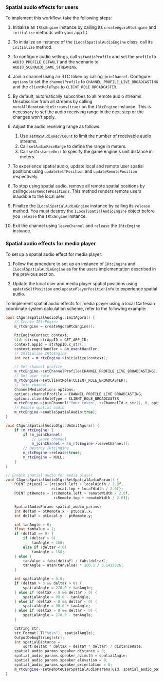 <PlatformWrapper platform="windows">

### Spatial audio effects for users

To implement this workflow, take the following steps:

1.  Initialize an `IRtcEngine` instance by calling its `createAgoraRtcEngine` and `initialize` methods with your app ID.
1.  To initialize an instance of the `ILocalSpatialAudioEngine` class, call its `initialize` method.
1.  To configure audio settings, call `setAudioProfile` and set the `profile` to `AUDIO_PROFILE_DEFAULT` and the scenario to `AUDIO_SCENARIO_GAME_STREAMING`.
1.  Join a channel using an RTC token by calling `joinChannel`. Configure `options` to set the `channelProfile` to `CHANNEL_PROFILE_LIVE_BROADCASTING` and the `clientRoleType` to `CLIENT_ROLE_BROADCASTER`.
1.  By default, <Vpd k="SDK" /> automatically subscribes to all remote audio streams. Unsubscribe from all streams by calling `muteAllRemoteAudioStreams(true)` on the `IRtcEngine` instance. This is necessary to set the audio receiving range in the next step or the changes won't apply.
1.  Adjust the audio receiving range as follows:

    1. Use `setMaxAudioRecvCount` to limit the number of receivable audio streams.
    1. Call `setAudioRecvRange` to define the range in meters.
    1. Call `setDistanceUnit` to specify the game engine's unit distance in meters.

1. To experience spatial audio, update local and remote user spatial positions using `updateSelfPosition` and `updateRemotePosition` respectively.
1. To stop using spatial audio, remove all remote spatial positions by calling`clearRemotePositions`. This method renders remote users inaudible to the local user.
1. Finalize the `ILocalSpatialAudioEngine` instance by calling its `release` method.
    <Admonition type="caution" title="Note">
    You must destroy the `ILocalSpatialAudioEngine` object before you `release` the `IRtcEngine` instance.
    </Admonition>
1. Exit the channel using `leaveChannel` and `release` the `IRtcEngine` instance.

### Spatial audio effects for media player

To set up a spatial audio effect for media player:

1. Follow the procedure to set up an instance of `IRtcEngine` and `ILocalSpatialAudioEngine` as for the users implementation described in the previous section. 

1. Update the local user and media player spatial positions using `updateSelfPosition` and `updatePlayerPositionInfo` to experience spatial audio.

To implement spatial audio effects for media player using a local Cartesian coordinate system calculation scheme, refer to the following example:

```cpp
bool CAgoraSpatialAudioDlg::InitAgora() {
    // Create IRtcEngine 
    m_rtcEngine = createAgoraRtcEngine();

    RtcEngineContext context;
    std::string strAppID = GET_APP_ID;
    context.appId = strAppID.c_str();
    context.eventHandler = &m_eventHandler;
    // Initialize IRtcEngine
    int ret = m_rtcEngine->initialize(context);

    // Set channel profile
    m_rtcEngine->setChannelProfile(CHANNEL_PROFILE_LIVE_BROADCASTING);
    // Set user role
    m_rtcEngine->setClientRole(CLIENT_ROLE_BROADCASTER);
    // Join channel
    ChannelMediaOptions options;
    options.channelProfile = CHANNEL_PROFILE_LIVE_BROADCASTING;
    options.clientRoleType = CLIENT_ROLE_BROADCASTER;
    m_rtcEngine->joinChannel("Your token", szChannelId.c_str(), 0, options);
    // Enable spatial audio
    m_rtcEngine->enableSpatialAudio(true);
}

void CAgoraSpatialAudioDlg::UnInitAgora() {
    if (m_rtcEngine) {
        if (m_joinChannel)
            // Leave channel
            m_joinChannel = !m_rtcEngine->leaveChannel();
        // Destroy IRtcEngine
        m_rtcEngine->release(true);
        m_rtcEngine = NULL;
    }
}

// Enable spatial audio for media player
void CAgoraSpatialAudioDlg::SetSpatialAudioParam() {
    POINT ptLocal = {rcLocal.left + localWidth / 2.0f, 
                     rcLocal.top + localWidth / 2.0f};
    POINT ptRemote = {rcRemote.left + remoteWidth / 2.0f, 
                      rcRemote.top + remoteWidth / 2.0f};

    SpatialAudioParams spatial_audio_params;
    int deltaX = ptRemote.x - ptLocal.x;
    int deltaY = ptLocal.y - ptRemote.y;

    int tanAngle = 0;
    float tanValue = 1;
    if (deltaX == 0) {
        if (deltaY > 0)
            tanAngle = 360;
        else if (deltaY < 0)
            tanAngle = 180;
    } else {
        tanValue = fabs(deltaY) / fabs(deltaX);
        tanAngle = atan(tanValue) * 180.0 / 3.1415926;
    }

    int spatialAngle = 0.0;
    if (deltaX > 0 && deltaY > 0) {
        spatialAngle = 270.0 + tanAngle;
    } else if (deltaX < 0 && deltaY > 0) {
        spatialAngle = 90.0 - tanAngle;
    } else if (deltaX < 0 && deltaY < 0) {
        spatialAngle = 90.0 + tanAngle;
    } else if (deltaX > 0 && deltaY < 0) {
        spatialAngle = 270.0 - tanAngle;
    }

    CString str;
    str.Format(_T("%d\n"), spatialAngle);
    OutputDebugString(str);
    int spatialDistance = 
        sqrt(deltaX * deltaX + deltaY * deltaY) / distanceRate;
    spatial_audio_params.speaker_distance = 0;
    spatial_audio_params.speaker_azimuth = spatialAngle;
    spatial_audio_params.speaker_elevation = 0;
    spatial_audio_params.speaker_orientation = 0;
    m_rtcEngine->setRemoteUserSpatialAudioParams(uid, spatial_audio_params);
}
```

</PlatformWrapper>